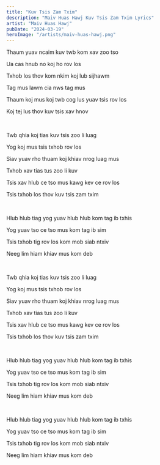 ```yaml
---
title: "Kuv Tsis Zam Txim"
description: "Maiv Huas Hawj Kuv Tsis Zam Txim Lyrics"
artist: "Maiv Huas Hawj"
pubDate: "2024-03-19"
heroImage: "/artists/maiv-huas-hawj.png"
---
```


Thaum yuav ncaim kuv twb kom xav zoo tso

Ua cas hnub no koj ho rov los

Txhob los thov kom nkim koj lub sijhawm

Tag mus lawm cia nws tag mus

Thaum koj mus koj twb cog lus yuav tsis rov los

Koj tej lus thov kuv tsis xav hnov

<br />

Twb qhia koj tias kuv tsis zoo li luag

Yog koj mus tsis txhob rov los

Siav yuav rho thuam koj khiav nrog luag mus

Txhob xav tias tus zoo li kuv

Tsis xav hlub ce tso mus kawg kev ce rov los

Tsis txhob los thov kuv tsis zam txim

<br />

Hlub hlub tiag yog yuav hlub hlub kom tag ib txhis

Yog yuav tso ce tso mus kom tag ib sim

Tsis txhob tig rov los kom mob siab ntxiv

Neeg lim hiam khiav mus kom deb

<br />

Twb qhia koj tias kuv tsis zoo li luag

Yog koj mus tsis txhob rov los

Siav yuav rho thuam koj khiav nrog luag mus

Txhob xav tias tus zoo li kuv

Tsis xav hlub ce tso mus kawg kev ce rov los

Tsis txhob los thov kuv tsis zam txim

<br />

Hlub hlub tiag yog yuav hlub hlub kom tag ib txhis

Yog yuav tso ce tso mus kom tag ib sim

Tsis txhob tig rov los kom mob siab ntxiv

Neeg lim hiam khiav mus kom deb

<br />

Hlub hlub tiag yog yuav hlub hlub kom tag ib txhis

Yog yuav tso ce tso mus kom tag ib sim

Tsis txhob tig rov los kom mob siab ntxiv

Neeg lim hiam khiav mus kom deb
